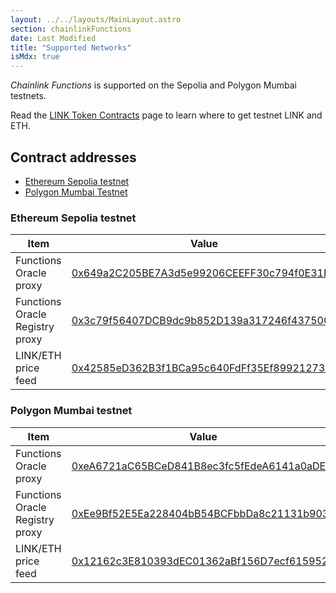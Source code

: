 ```yaml
---
layout: ../../layouts/MainLayout.astro
section: chainlinkFunctions
date: Last Modified
title: "Supported Networks"
isMdx: true
---
```



_Chainlink Functions_ is supported on the Sepolia and Polygon Mumbai testnets.

Read the [LINK Token Contracts](/resources/link-token-contracts) page to learn where to get testnet LINK and ETH.

## Contract addresses

<ResourcesCallout callout="bridgeRisks" />

- [Ethereum Sepolia testnet](#ethereum-sepolia-testnet)
- [Polygon Mumbai Testnet](#polygon-mumbai-testnet)

### Ethereum Sepolia testnet

| Item                            | Value                                                                                                                         |
| ------------------------------- | ----------------------------------------------------------------------------------------------------------------------------- |
| Functions Oracle proxy          | [0x649a2C205BE7A3d5e99206CEEFF30c794f0E31EC](https://sepolia.etherscan.io/address/0x649a2C205BE7A3d5e99206CEEFF30c794f0E31EC) |
| Functions Oracle Registry proxy | [0x3c79f56407DCB9dc9b852D139a317246f43750Cc](https://sepolia.etherscan.io/address/0x3c79f56407DCB9dc9b852D139a317246f43750Cc) |
| LINK/ETH price feed             | [0x42585eD362B3f1BCa95c640FdFf35Ef899212734](https://sepolia.etherscan.io/address/0x42585eD362B3f1BCa95c640FdFf35Ef899212734) |

### Polygon Mumbai testnet

| Item                            | Value                                                                                                                           |
| ------------------------------- | ------------------------------------------------------------------------------------------------------------------------------- |
| Functions Oracle proxy          | [0xeA6721aC65BCeD841B8ec3fc5fEdeA6141a0aDE4](https://mumbai.polygonscan.com/address/0xeA6721aC65BCeD841B8ec3fc5fEdeA6141a0aDE4) |
| Functions Oracle Registry proxy | [0xEe9Bf52E5Ea228404bB54BCFbbDa8c21131b9039](https://mumbai.polygonscan.com/address/0xEe9Bf52E5Ea228404bB54BCFbbDa8c21131b9039) |
| LINK/ETH price feed             | [0x12162c3E810393dEC01362aBf156D7ecf6159528](https://mumbai.polygonscan.com/address/0x12162c3E810393dEC01362aBf156D7ecf6159528) |
